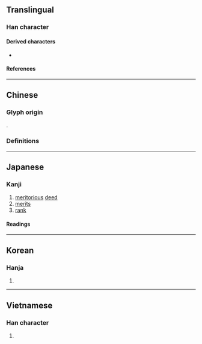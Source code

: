 {{also|勲|勛|勋}}
{{character info}}
==Translingual==
{{CJKV-forms|勛|勋|勲|勳}}

===Han character===
{{Han char|rn=19|rad=力|as=14|sn=16|four=24327|canj=HFKS|ids=⿰熏力}}

====Derived characters====
* {{l|mul|[[爋]], [[蘍]], [[𡓕]], [[𡤂]], [[𫾙]]}}

====References====
{{Han ref|kx=0149.370|dkj=02465|dj=0338.030|hdz=10381.190|uh=52F3}}

----

==Chinese==

===Glyph origin===
{{Han compound|熏|力|ls=psc|c1=p|c2=s}}.

===Definitions===
{{zh-see|勛|v}}

----

==Japanese==
{{ja-kanji forms|勲|勳}}

===Kanji===
{{ja-kanji|grade=|rs=力14|shin=勲}}

# [[meritorious]] [[deed]]
# [[merits]]
# [[rank]]

====Readings====
{{ja-readings
|on=くん
|kun=いさお-
}}

----

==Korean==

===Hanja===
{{ko-hanja|공|훈}}

# {{rfdef|ko|sort=力14}}

----

==Vietnamese==

===Han character===
{{vi-readings|reading=[[huân]]|rs=力14}}

# {{rfdef|vi|sort=力14}}